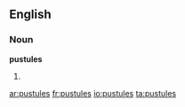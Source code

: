==English==
===Noun===
'''pustules'''
# {{plural of|[[pustule]]}}

[[ar:pustules]]
[[fr:pustules]]
[[io:pustules]]
[[ta:pustules]]